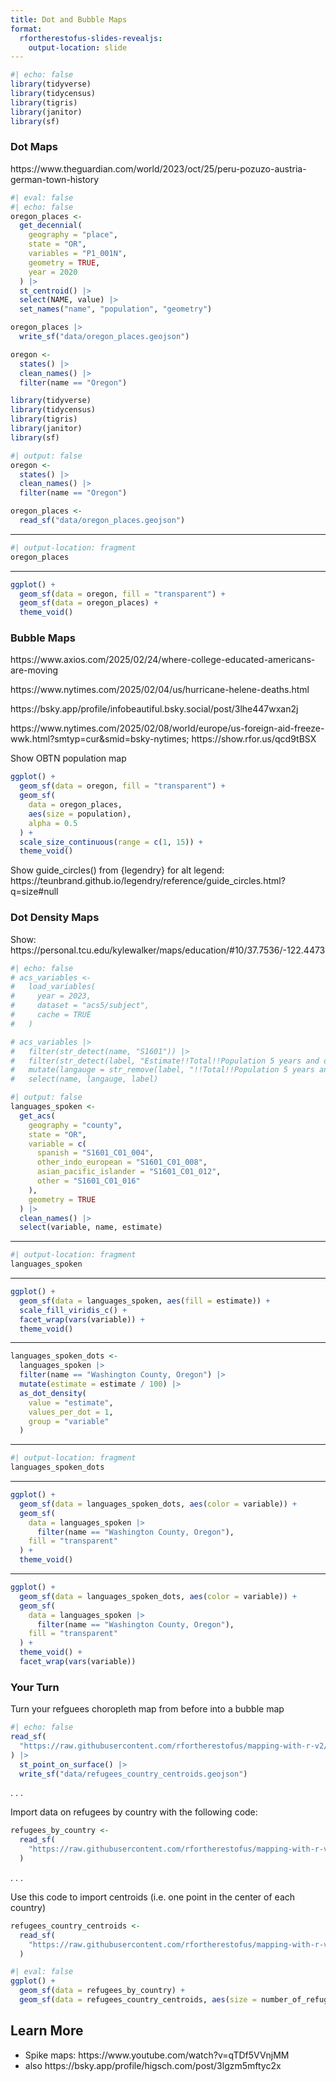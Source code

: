 ```yaml
---
title: Dot and Bubble Maps
format:
  rfortherestofus-slides-revealjs:
    output-location: slide
---
```


```r
#| echo: false
library(tidyverse)
library(tidycensus)
library(tigris)
library(janitor)
library(sf)
```

### Dot Maps

::: {.notes}
https://www.theguardian.com/world/2023/oct/25/peru-pozuzo-austria-german-town-history
:::

```r
#| eval: false
#| echo: false
oregon_places <-
  get_decennial(
    geography = "place",
    state = "OR",
    variables = "P1_001N",
    geometry = TRUE,
    year = 2020
  ) |>
  st_centroid() |>
  select(NAME, value) |>
  set_names("name", "population", "geometry")

oregon_places |>
  write_sf("data/oregon_places.geojson")

oregon <-
  states() |>
  clean_names() |>
  filter(name == "Oregon")
```

```r
library(tidyverse)
library(tidycensus)
library(tigris)
library(janitor)
library(sf)
```

```r
#| output: false
oregon <-
  states() |>
  clean_names() |>
  filter(name == "Oregon")

oregon_places <-
  read_sf("data/oregon_places.geojson")
```

---

```r
#| output-location: fragment
oregon_places
```

---

```r
ggplot() +
  geom_sf(data = oregon, fill = "transparent") +
  geom_sf(data = oregon_places) +
  theme_void()
```

### Bubble Maps

::: {.notes}
https://www.axios.com/2025/02/24/where-college-educated-americans-are-moving

https://www.nytimes.com/2025/02/04/us/hurricane-helene-deaths.html

https://bsky.app/profile/infobeautiful.bsky.social/post/3lhe447wxan2j

https://www.nytimes.com/2025/02/08/world/europe/us-foreign-aid-freeze-wwk.html?smtyp=cur&smid=bsky-nytimes; https://show.rfor.us/qcd9tBSX

Show OBTN population map
:::

```r
ggplot() +
  geom_sf(data = oregon, fill = "transparent") +
  geom_sf(
    data = oregon_places,
    aes(size = population),
    alpha = 0.5
  ) +
  scale_size_continuous(range = c(1, 15)) +
  theme_void()
```

::: {.notes}
Show guide_circles() from {legendry} for alt legend: https://teunbrand.github.io/legendry/reference/guide_circles.html?q=size#null
:::


### Dot Density Maps

::: {.notes}
Show: https://personal.tcu.edu/kylewalker/maps/education/#10/37.7536/-122.4473
:::

```r
#| echo: false
# acs_variables <-
#   load_variables(
#     year = 2023,
#     dataset = "acs5/subject",
#     cache = TRUE
#   )

# acs_variables |>
#   filter(str_detect(name, "S1601")) |>
#   filter(str_detect(label, "Estimate!!Total!!Population 5 years and over!!SPEAK A LANGUAGE OTHER THAN ENGLISH!!")) |>
#   mutate(langauge = str_remove(label, "!!Total!!Population 5 years and over!!SPEAK A LANGUAGE OTHER THAN ENGLISH!!")) |>
#   select(name, langauge, label)
```

```r
#| output: false
languages_spoken <-
  get_acs(
    geography = "county",
    state = "OR",
    variable = c(
      spanish = "S1601_C01_004",
      other_indo_european = "S1601_C01_008",
      asian_pacific_islander = "S1601_C01_012",
      other = "S1601_C01_016"
    ),
    geometry = TRUE
  ) |>
  clean_names() |>
  select(variable, name, estimate)
```

---

```r
#| output-location: fragment
languages_spoken
```

---

```r
ggplot() +
  geom_sf(data = languages_spoken, aes(fill = estimate)) +
  scale_fill_viridis_c() +
  facet_wrap(vars(variable)) +
  theme_void()
```

---

```r
languages_spoken_dots <-
  languages_spoken |>
  filter(name == "Washington County, Oregon") |>
  mutate(estimate = estimate / 100) |>
  as_dot_density(
    value = "estimate",
    values_per_dot = 1,
    group = "variable"
  )
```

---

```r
#| output-location: fragment
languages_spoken_dots
```

---

```r
ggplot() +
  geom_sf(data = languages_spoken_dots, aes(color = variable)) +
  geom_sf(
    data = languages_spoken |>
      filter(name == "Washington County, Oregon"),
    fill = "transparent"
  ) +
  theme_void()
```

---

```r
ggplot() +
  geom_sf(data = languages_spoken_dots, aes(color = variable)) +
  geom_sf(
    data = languages_spoken |>
      filter(name == "Washington County, Oregon"),
    fill = "transparent"
  ) +
  theme_void() +
  facet_wrap(vars(variable))
```

### Your Turn {.your-turn}

Turn your refguees choropleth map from before into a bubble map

```r
#| echo: false
read_sf(
  "https://raw.githubusercontent.com/rfortherestofus/mapping-with-r-v2/refs/heads/main/data/refugees.geojson"
) |>
  st_point_on_surface() |>
  write_sf("data/refugees_country_centroids.geojson")
```

. . .

Import data on refugees by country with the following code:
```r
refugees_by_country <-
  read_sf(
    "https://raw.githubusercontent.com/rfortherestofus/mapping-with-r-v2/refs/heads/main/data/refugees.geojson"
  )
```

. . .

Use this code to import centroids (i.e. one point in the center of each country)

```r
refugees_country_centroids <-
  read_sf(
    "https://raw.githubusercontent.com/rfortherestofus/mapping-with-r-v2/refs/heads/main/data/refugees_country_centroids.geojson"
  )
```

::: {.notes}
```r
#| eval: false
ggplot() +
  geom_sf(data = refugees_by_country) +
  geom_sf(data = refugees_country_centroids, aes(size = number_of_refugees))
```
:::


## Learn More

- Spike maps: https://www.youtube.com/watch?v=qTDf5VVnjMM 
- also https://bsky.app/profile/higsch.com/post/3lgzm5mftyc2x